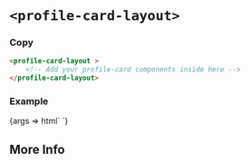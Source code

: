 


<Meta
  title="Layouts/Profile Cards"
  component="profile-card-layout"
/>

# `<profile-card-layout>`

### Copy

```html
<profile-card-layout >
    <!-- Add your profile-card components inside here -->
</profile-card-layout>
```
### Example

<Canvas withSource="open" >
  <Story name="Basic" component="profile-card-layout">
    {args => html`
<profile-card-layout >
    <!-- Add your profile-card components inside here, like this -->
    <profile-card name="Reggie the Lion" position="KCLSU legend" link="/" image="https://res.cloudinary.com/kclsu-media/image/upload/c_fill,g_face,h_500,w_600/v1572888109/website_uploads/KCLSU%20Brand/IMG_8629_ksieps.jpg"> </profile-card>
    <profile-card name="Dupree" position="KCLSU legend" link="/" image="https://res.cloudinary.com/kclsu-media/image/upload/c_fill,g_face,h_500,w_600/v1572888109/website_uploads/KCLSU%20Brand/IMG_8629_ksieps.jpg"> </profile-card>
    <profile-card name="Alex" position="KCLSU legend" link="/" image="https://res.cloudinary.com/kclsu-media/image/upload/c_fill,g_face,h_500,w_600/v1572888109/website_uploads/KCLSU%20Brand/IMG_8629_ksieps.jpg"> </profile-card>
    <profile-card name="King Julian" position="KCLSU legend" link="/" image="https://res.cloudinary.com/kclsu-media/image/upload/c_fill,g_face,h_500,w_600/v1572888109/website_uploads/KCLSU%20Brand/IMG_8629_ksieps.jpg"> </profile-card>
    <profile-card name="Simba" position="KCLSU legend" link="/" image="https://res.cloudinary.com/kclsu-media/image/upload/c_fill,g_face,h_500,w_600/v1572888109/website_uploads/KCLSU%20Brand/IMG_8629_ksieps.jpg"> </profile-card>
    <profile-card name="Jock of the Bushveld" position="KCLSU legend" link="/" image="https://res.cloudinary.com/kclsu-media/image/upload/c_fill,g_face,h_500,w_600/v1572888109/website_uploads/KCLSU%20Brand/IMG_8629_ksieps.jpg"> </profile-card>
    <profile-card name="Nelson" position="KCLSU legend" link="/" image="https://res.cloudinary.com/kclsu-media/image/upload/c_fill,g_face,h_500,w_600/v1572888109/website_uploads/KCLSU%20Brand/IMG_8629_ksieps.jpg"> </profile-card>
    <profile-card name="Koala" position="KCLSU legend" link="/" image="https://res.cloudinary.com/kclsu-media/image/upload/c_fill,g_face,h_500,w_600/v1572888109/website_uploads/KCLSU%20Brand/IMG_8629_ksieps.jpg"> </profile-card>
    <profile-card name="Ferdinand" position="KCLSU legend" link="/" image="https://res.cloudinary.com/kclsu-media/image/upload/c_fill,g_face,h_500,w_600/v1572888109/website_uploads/KCLSU%20Brand/IMG_8629_ksieps.jpg"> </profile-card>
</profile-card-layout>
    `}
  </Story>
</Canvas>

<ArgsTable story="Basic"/>


## More Info

<Description markdown={readme} />
